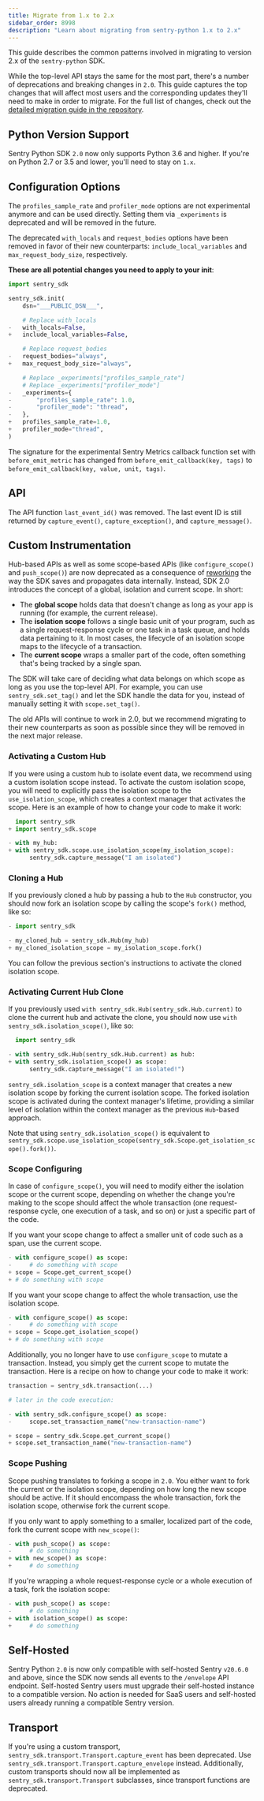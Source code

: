 ```yaml
---
title: Migrate from 1.x to 2.x
sidebar_order: 8998
description: "Learn about migrating from sentry-python 1.x to 2.x"
---
```


This guide describes the common patterns involved in migrating to version 2.x of the `sentry-python` SDK.

While the top-level API stays the same for the most part, there's a number of deprecations and breaking changes in `2.0`. This guide captures the top changes that will affect most users and the corresponding updates they'll need to make in order to migrate. For the full list of changes, check out the [detailed migration guide in the repository](https://github.com/getsentry/sentry-python/blob/master/MIGRATION_GUIDE.md).

## Python Version Support

Sentry Python SDK `2.0` now only supports Python 3.6 and higher. If you're on Python 2.7 or 3.5 and lower, you'll need to stay on `1.x`.

## Configuration Options

The `profiles_sample_rate` and `profiler_mode` options are not experimental anymore and can be used directly. Setting them via `_experiments` is deprecated and will be removed in the future.

The deprecated `with_locals` and `request_bodies` options have been removed in favor of their new counterparts: `include_local_variables` and `max_request_body_size`, respectively.

**These are all potential changes you need to apply to your init**:

<SignInNote />

```python diff
import sentry_sdk

sentry_sdk.init(
    dsn="___PUBLIC_DSN___",

    # Replace with_locals
-   with_locals=False,
+   include_local_variables=False,

    # Replace request_bodies
-   request_bodies="always",
+   max_request_body_size="always",

    # Replace _experiments["profiles_sample_rate"]
    # Replace _experiments["profiler_mode"]
-   _experiments={
-       "profiles_sample_rate": 1.0,
-       "profiler_mode": "thread",
-   },
+   profiles_sample_rate=1.0,
+   profiler_mode="thread",
)
```

The signature for the experimental Sentry Metrics callback function set with `before_emit_metric` has changed from `before_emit_callback(key, tags)` to `before_emit_callback(key, value, unit, tags)`.

## API

The API function `last_event_id()` was removed. The last event ID is still returned by `capture_event()`, `capture_exception()`, and `capture_message()`.

## Custom Instrumentation

Hub-based APIs as well as some scope-based APIs (like `configure_scope()` and `push_scope()`) are now deprecated as a consequence of [reworking](/platforms/python/enriching-events/scopes/) the way the SDK saves and propagates data internally. Instead, SDK 2.0 introduces the concept of a global, isolation and current scope. In short:

- The **global scope** holds data that doesn't change as long as your app is running (for example, the current release).
- The **isolation scope** follows a single basic unit of your program, such as a single request-response cycle or one task in a task queue, and holds data pertaining to it. In most cases, the lifecycle of an isolation scope maps to the lifecycle of a transaction.
- The **current scope** wraps a smaller part of the code, often something that's being tracked by a single span.

The SDK will take care of deciding what data belongs on which scope as long as you use the top-level API. For example, you can use `sentry_sdk.set_tag()` and let the SDK handle the data for you, instead of manually setting it with `scope.set_tag()`.

The old APIs will continue to work in 2.0, but we recommend migrating to their new counterparts as soon as possible since they will be removed in the next major release.

### Activating a Custom Hub

If you were using a custom hub to isolate event data, we recommend using a custom isolation scope instead. To activate the custom isolation scope, you will need to explicitly pass the isolation scope to the `use_isolation_scope`, which creates a context manager that activates the scope. Here is an example of how to change your code to make it work:

```python diff
  import sentry_sdk
+ import sentry_sdk.scope

- with my_hub:
+ with sentry_sdk.scope.use_isolation_scope(my_isolation_scope):
      sentry_sdk.capture_message("I am isolated")
```

### Cloning a Hub

If you previously cloned a hub by passing a hub to the `Hub` constructor, you should now fork an isolation scope by calling the scope's `fork()` method, like so:

```python diff
- import sentry_sdk

- my_cloned_hub = sentry_sdk.Hub(my_hub)
+ my_cloned_isolation_scope = my_isolation_scope.fork()
```

You can follow the previous section's instructions to activate the cloned isolation scope.

### Activating Current Hub Clone

If you previously used `with sentry_sdk.Hub(sentry_sdk.Hub.current)` to clone the current hub and activate the clone, you should now use `with sentry_sdk.isolation_scope()`, like so:


```python diff
  import sentry_sdk

- with sentry_sdk.Hub(sentry_sdk.Hub.current) as hub:
+ with sentry_sdk.isolation_scope() as scope:
      sentry_sdk.capture_message("I am isolated!")
```

`sentry_sdk.isolation_scope` is a context manager that creates a new isolation scope by forking the current isolation scope. The forked isolation scope is activated during the context manager's lifetime, providing a similar level of isolation within the context manager as the previous `Hub`-based approach.

Note that using `sentry_sdk.isolation_scope()` is equivalent to `sentry_sdk.scope.use_isolation_scope(sentry_sdk.Scope.get_isolation_scope().fork())`.

### Scope Configuring

In case of `configure_scope()`, you will need to modify either the isolation scope
or the current scope, depending on whether the change you're making to the scope
should affect the whole transaction (one request-response cycle, one execution of
a task, and so on) or just a specific part of the code.

If you want your scope change to affect a smaller unit of code such as a span, use the current scope.

```python diff
- with configure_scope() as scope:
-     # do something with scope
+ scope = Scope.get_current_scope()
+ # do something with scope
```

If you want your scope change to affect the whole transaction, use the isolation scope.

```python diff
- with configure_scope() as scope:
-     # do something with scope
+ scope = Scope.get_isolation_scope()
+ # do something with scope
```

Additionally, you no longer have to use `configure_scope` to mutate a transaction. Instead, you simply get the current scope to mutate the transaction. Here is a recipe on how to change your code to make it work:

```python diff
transaction = sentry_sdk.transaction(...)

# later in the code execution:

- with sentry_sdk.configure_scope() as scope:
-     scope.set_transaction_name("new-transaction-name")

+ scope = sentry_sdk.Scope.get_current_scope()
+ scope.set_transaction_name("new-transaction-name")
```

### Scope Pushing

Scope pushing translates to forking a scope in `2.0`. You either want to fork the current or the isolation scope, depending on how long the new scope should be active. If it should encompass the whole transaction, fork the isolation scope, otherwise fork the current scope.

If you only want to apply something to a smaller, localized part of the code, fork the current scope with `new_scope()`:

```python diff
- with push_scope() as scope:
-     # do something
+ with new_scope() as scope:
+     # do something
```

If you're wrapping a whole request-response cycle or a whole execution of a task, fork the isolation scope:

```python diff
- with push_scope() as scope:
-     # do something
+ with isolation_scope() as scope:
+     # do something
```


## Self-Hosted

Sentry Python `2.0` is now only compatible with self-hosted Sentry `v20.6.0` and above, since the SDK now sends all events to the `/envelope` API endpoint. Self-hosted Sentry users must upgrade their self-hosted instance to a compatible version. No action is needed for SaaS users and self-hosted users already running a compatible Sentry version.

## Transport

If you're using a custom transport, `sentry_sdk.transport.Transport.capture_event` has been deprecated. Use `sentry_sdk.transport.Transport.capture_envelope` instead. Additionally, custom transports should now all be implemented as `sentry_sdk.transport.Transport` subclasses, since transport functions are deprecated.
